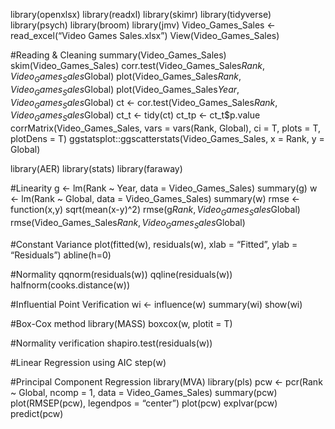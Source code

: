 library(openxlsx)
library(readxl)
library(skimr)
library(tidyverse)
library(psych)
library(broom)
library(jmv)
Video_Games_Sales <- read_excel("Video Games Sales.xlsx")
View(Video_Games_Sales)

#Reading & Cleaning
summary(Video_Games_Sales)
skim(Video_Games_Sales)
corr.test(Video_Games_Sales$Rank, Video_Games_Sales$Global)
plot(Video_Games_Sales$Rank, Video_Games_Sales$Global)
plot(Video_Games_Sales$Year, Video_Games_Sales$Global)
ct <- cor.test(Video_Games_Sales$Rank, Video_Games_Sales$Global)
ct_t <- tidy(ct)
ct_tp <- ct_t$p.value
corrMatrix(Video_Games_Sales, vars = vars(Rank, Global), ci = T, plots = T, plotDens = T)
ggstatsplot::ggscatterstats(Video_Games_Sales, x = Rank, y = Global)

library(AER)
library(stats)
library(faraway)

#Linearity
g <- lm(Rank ~ Year, data = Video_Games_Sales)
summary(g)
w <- lm(Rank ~ Global, data = Video_Games_Sales)
summary(w)
rmse <- function(x,y) sqrt(mean(x-y)^2)
rmse(g$Rank, Video_Games_Sales$Global)
rmse(Video_Games_Sales$Rank, Video_Games_Sales$Global)

#Constant Variance
plot(fitted(w), residuals(w), xlab = "Fitted", ylab = "Residuals")
abline(h=0)

#Normality
qqnorm(residuals(w))
qqline(residuals(w))
halfnorm(cooks.distance(w))

#Influential Point Verification
wi <- influence(w)
summary(wi)
show(wi)

#Box-Cox method
library(MASS)
boxcox(w, plotit = T)

#Normality verification
shapiro.test(residuals(w))

#Linear Regression using AIC
step(w)

#Principal Component Regression
library(MVA)
library(pls)
pcw <- pcr(Rank ~ Global, ncomp = 1, data = Video_Games_Sales)
summary(pcw)
plot(RMSEP(pcw), legendpos = "center")
plot(pcw)
explvar(pcw)
predict(pcw)